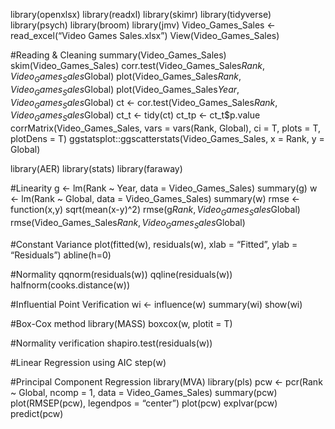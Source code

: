 library(openxlsx)
library(readxl)
library(skimr)
library(tidyverse)
library(psych)
library(broom)
library(jmv)
Video_Games_Sales <- read_excel("Video Games Sales.xlsx")
View(Video_Games_Sales)

#Reading & Cleaning
summary(Video_Games_Sales)
skim(Video_Games_Sales)
corr.test(Video_Games_Sales$Rank, Video_Games_Sales$Global)
plot(Video_Games_Sales$Rank, Video_Games_Sales$Global)
plot(Video_Games_Sales$Year, Video_Games_Sales$Global)
ct <- cor.test(Video_Games_Sales$Rank, Video_Games_Sales$Global)
ct_t <- tidy(ct)
ct_tp <- ct_t$p.value
corrMatrix(Video_Games_Sales, vars = vars(Rank, Global), ci = T, plots = T, plotDens = T)
ggstatsplot::ggscatterstats(Video_Games_Sales, x = Rank, y = Global)

library(AER)
library(stats)
library(faraway)

#Linearity
g <- lm(Rank ~ Year, data = Video_Games_Sales)
summary(g)
w <- lm(Rank ~ Global, data = Video_Games_Sales)
summary(w)
rmse <- function(x,y) sqrt(mean(x-y)^2)
rmse(g$Rank, Video_Games_Sales$Global)
rmse(Video_Games_Sales$Rank, Video_Games_Sales$Global)

#Constant Variance
plot(fitted(w), residuals(w), xlab = "Fitted", ylab = "Residuals")
abline(h=0)

#Normality
qqnorm(residuals(w))
qqline(residuals(w))
halfnorm(cooks.distance(w))

#Influential Point Verification
wi <- influence(w)
summary(wi)
show(wi)

#Box-Cox method
library(MASS)
boxcox(w, plotit = T)

#Normality verification
shapiro.test(residuals(w))

#Linear Regression using AIC
step(w)

#Principal Component Regression
library(MVA)
library(pls)
pcw <- pcr(Rank ~ Global, ncomp = 1, data = Video_Games_Sales)
summary(pcw)
plot(RMSEP(pcw), legendpos = "center")
plot(pcw)
explvar(pcw)
predict(pcw)